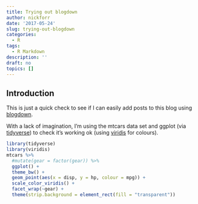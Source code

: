 ```yaml
---
title: Trying out blogdown
author: nickforr
date: '2017-05-24'
slug: trying-out-blogdown
categories:
  - R
tags:
  - R Markdown
description: ''
draft: no
topics: []
---
```


## Introduction

This is just a quick check to see if I can easily add posts to this blog using  [blogdown](https://github.com/rstudio/blogdown).

With a lack of imagination, I'm using the mtcars data set and ggplot (via [tidyverse](http://tidyverse.org)) to check it's working ok (using [viridis](https://cran.r-project.org/web/packages/viridis/vignettes/intro-to-viridis.html) for colours).

```r
library(tidyverse)
library(viridis)
mtcars %>%
  #mutate(gear = factor(gear)) %>%
  ggplot() +
  theme_bw() +
  geom_point(aes(x = disp, y = hp, colour = mpg)) +
  scale_color_viridis() +
  facet_wrap(~gear) +
  theme(strip.background = element_rect(fill = "transparent"))
```
